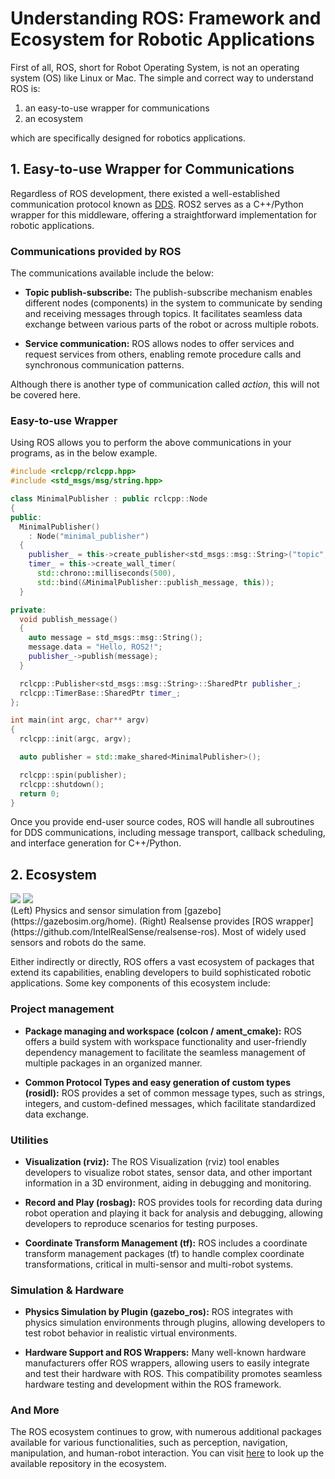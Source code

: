 
# Understanding ROS: Framework and Ecosystem for Robotic Applications

First of all, ROS, short for Robot Operating System, is not an operating system
(OS) like Linux or Mac. The simple and correct way to understand ROS is:

1. an easy-to-use wrapper for communications
2. an ecosystem

which are specifically designed for robotics applications.

## 1. Easy-to-use Wrapper for Communications

Regardless of ROS development, there existed a well-established communication
protocol known as [DDS](https://design.ros2.org/articles/ros_on_dds.html). ROS2
serves as a C++/Python wrapper for this middleware, offering a straightforward
implementation for robotic applications.

### Communications provided by ROS

The communications available include the below:

- **Topic publish-subscribe:** The publish-subscribe mechanism enables different
  nodes (components) in the system to communicate by sending and receiving
  messages through topics. It facilitates seamless data exchange between various
  parts of the robot or across multiple robots.

- **Service communication:** ROS allows nodes to offer services and request
  services from others, enabling remote procedure calls and synchronous
  communication patterns.

Although there is another type of communication called _action_, this will not
be covered here.

### Easy-to-use Wrapper

Using ROS allows you to perform the above communications in your programs, as in
the below example.

```cpp
#include <rclcpp/rclcpp.hpp>
#include <std_msgs/msg/string.hpp>

class MinimalPublisher : public rclcpp::Node
{
public:
  MinimalPublisher()
    : Node("minimal_publisher")
  {
    publisher_ = this->create_publisher<std_msgs::msg::String>("topic", 10);
    timer_ = this->create_wall_timer(
      std::chrono::milliseconds(500),
      std::bind(&MinimalPublisher::publish_message, this));
  }

private:
  void publish_message()
  {
    auto message = std_msgs::msg::String();
    message.data = "Hello, ROS2!";
    publisher_->publish(message);
  }

  rclcpp::Publisher<std_msgs::msg::String>::SharedPtr publisher_;
  rclcpp::TimerBase::SharedPtr timer_;
};

int main(int argc, char** argv)
{
  rclcpp::init(argc, argv);

  auto publisher = std::make_shared<MinimalPublisher>();

  rclcpp::spin(publisher);
  rclcpp::shutdown();
  return 0;
}

```

Once you provide end-user source codes, ROS will handle all subroutines for DDS
communications, including message transport, callback scheduling, and interface
generation for C++/Python.

## 2. Ecosystem

<div className="flex flex-col align-center max-w-full p-3">
  <div className="flex flex-col xl:flex-row">
    <Image
      src="/images/part1/gazebo.png"
      width={400}
      height={200}
      className="m-2"
    />
    <Image
      src="/images/part1/ros-realsense.jpg"
      width={400}
      height={400}
      className="m-2"
    />
  </div>
  <div className="mx-auto mx-2">
    (Left) Physics and sensor simulation from
    [gazebo](https://gazebosim.org/home). (Right) Realsense provides [ROS
    wrapper](https://github.com/IntelRealSense/realsense-ros). Most of widely
    used sensors and robots do the same.
  </div>
</div>

Either indirectly or directly, ROS offers a vast ecosystem of packages that
extend its capabilities, enabling developers to build sophisticated robotic
applications. Some key components of this ecosystem include:

### Project management

- **Package managing and workspace (colcon / ament_cmake):** ROS offers a build
  system with workspace functionality and user-friendly dependency management to
  facilitate the seamless management of multiple packages in an organized
  manner.

- **Common Protocol Types and easy generation of custom types (rosidl):** ROS
  provides a set of common message types, such as strings, integers, and
  custom-defined messages, which facilitate standardized data exchange.

### Utilities

- **Visualization (rviz):** The ROS Visualization (rviz) tool enables developers
  to visualize robot states, sensor data, and other important information in a
  3D environment, aiding in debugging and monitoring.

- **Record and Play (rosbag):** ROS provides tools for recording data during
  robot operation and playing it back for analysis and debugging, allowing
  developers to reproduce scenarios for testing purposes.

- **Coordinate Transform Management (tf):** ROS includes a coordinate transform
  management packages (tf) to handle complex coordinate transformations,
  critical in multi-sensor and multi-robot systems.

### Simulation & Hardware

- **Physics Simulation by Plugin (gazebo_ros):** ROS integrates with physics
  simulation environments through plugins, allowing developers to test robot
  behavior in realistic virtual environments.

- **Hardware Support and ROS Wrappers:** Many well-known hardware manufacturers
  offer ROS wrappers, allowing users to easily integrate and test their hardware
  with ROS. This compatibility promotes seamless hardware testing and
  development within the ROS framework.

### And More

The ROS ecosystem continues to grow, with numerous additional packages available
for various functionalities, such as perception, navigation, manipulation, and
human-robot interaction. You can visit [here](https://index.ros.org/) to look up
the available repository in the ecosystem.

<Comment />
